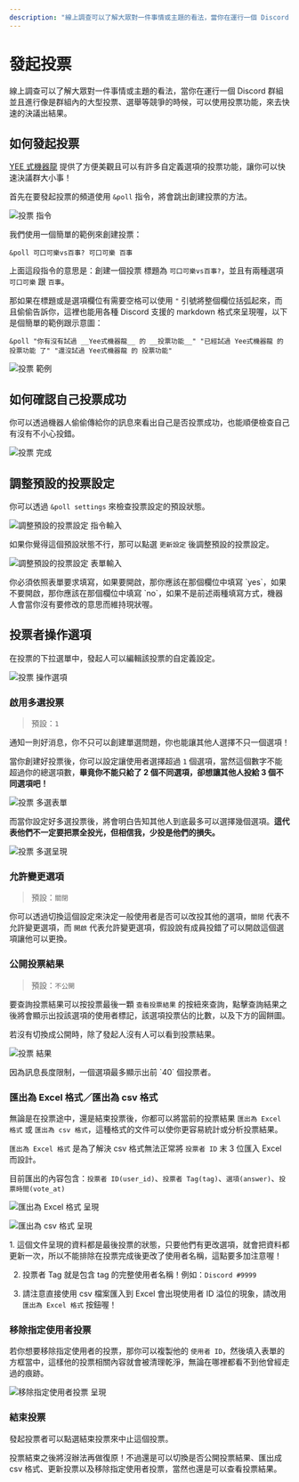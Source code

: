 ```yaml
---
description: "線上調查可以了解大眾對一件事情或主題的看法，當你在運行一個 Discord 群組並且進行像是群組內的大型投票、選舉等競爭的時候，可以使用投票功能，來去快速的決議出結果。YEE式機器龍提供了方便美觀且可以有許多自定義選項的投票功能，讓你可以快速決議群大小事！"
---
```


# 發起投票


線上調查可以了解大眾對一件事情或主題的看法，當你在運行一個 Discord 群組並且進行像是群組內的大型投票、選舉等競爭的時候，可以使用投票功能，來去快速的決議出結果。

## 如何發起投票

[YEE 式機器龍](https://yeecord.com/link) 提供了方便美觀且可以有許多自定義選項的投票功能，讓你可以快速決議群大小事！

首先在要發起投票的頻道使用 `&poll` 指令，將會跳出創建投票的方法。

<Adsense />

![投票 指令](@static/docs/poll/poll-command.png)

我們使用一個簡單的範例來創建投票：

```
&poll 可口可樂vs百事? 可口可樂 百事
```

上面這段指令的意思是：創建一個投票 標題為 `可口可樂vs百事?`，並且有兩種選項 `可口可樂` 跟 `百事`。

那如果在標題或是選項欄位有需要空格可以使用 `"` 引號將整個欄位括弧起來，而且偷偷告訴你，這裡也能用各種 Discord 支援的 markdown 格式來呈現喔，以下是個簡單的範例跟示意圖：

```
&poll "你有沒有試過 __Yee式機器龍__ 的 __投票功能__" "已經試過 Yee式機器龍 的 投票功能 了" "還沒試過 Yee式機器龍 的 投票功能"
```

![投票 範例](@static/docs/poll/poll-example.png)

<Adsense />

## 如何確認自己投票成功

你可以透過機器人偷偷傳給你的訊息來看出自己是否投票成功，也能順便檢查自己有沒有不小心投錯。

![投票 完成](@static/docs/poll/poll-done.png)

## 調整預設的投票設定

你可以透過 `&poll settings` 來檢查投票設定的預設狀態。

![調整預設的投票設定 指令輸入](@static/docs/poll/poll-settings.png)

如果你覺得這個預設狀態不行，那可以點選 `更新設定` 後調整預設的投票設定。

![調整預設的投票設定 表單輸入](@static/docs/poll/poll-settings_input.png)

<Info title="我想先通知你">
  你必須依照表單要求填寫，如果要開啟，那你應該在那個欄位中填寫
  `yes`，如果不要開啟，那你應該在那個欄位中填寫
  `no`，如果不是前述兩種填寫方式，機器人會當你沒有要修改的意思而維持現狀喔。
</Info>

## 投票者操作選項

在投票的下拉選單中，發起人可以編輯該投票的自定義設定。

![投票 操作選項](@static/docs/poll/poll-operation.png)

### 啟用多選投票

> 預設：`1`

通知一則好消息，你不只可以創建單選問題，你也能讓其他人選擇不只一個選項！

當你創建好投票後，你可以設定讓使用者選擇超過 `1` 個選項，當然這個數字不能超過你的總選項數，**畢竟你不能只給了 2 個不同選項，卻想讓其他人投給 3 個不同選項吧！**

![投票 多選表單](@static/docs/poll/poll-choices.png)

而當你設定好多選投票後，將會明白告知其他人到底最多可以選擇幾個選項。**這代表他們不一定要把票全投光，但相信我，少投是他們的損失。**

![投票 多選呈現](@static/docs/poll/poll-choices_show.png)

### 允許變更選項

> 預設：`關閉`

你可以透過切換這個設定來決定一般使用者是否可以改投其他的選項，`關閉` 代表不允許變更選項，而 `開啟` 代表允許變更選項，假設說有成員投錯了可以開啟這個選項讓他可以更換。

### 公開投票結果

> 預設：`不公開`

要查詢投票結果可以按投票最後一顆 `查看投票結果` 的按紐來查詢，點擊查詢結果之後將會顯示出投該選項的使用者標記，該選項投票佔的比數，以及下方的圓餅圖。

若沒有切換成公開時，除了發起人沒有人可以看到投票結果。

<Adsense />

![投票 結果](@static/docs/poll/poll-result.png)

<Info title="我想先通知你">
  因為訊息長度限制，一個選項最多顯示出前 `40` 個投票者。
</Info>

### 匯出為 Excel 格式／匯出為 csv 格式

無論是在投票途中，還是結束投票後，你都可以將當前的投票結果 `匯出為 Excel 格式` 或 `匯出為 csv 格式`，這種格式的文件可以使你更容易統計或分析投票結果。

`匯出為 Excel 格式` 是為了解決 csv 格式無法正常將 `投票者 ID` 末 3 位匯入 Excel 而設計。

目前匯出的內容包含：`投票者 ID(user_id)`、`投票者 Tag(tag)`、`選項(answer)`、`投票時間(vote_at)`

![匯出為 Excel 格式 呈現](@static/docs/poll/poll-excel_output.png)

![匯出為 csv 格式 呈現](@static/docs/poll/poll-csv_output.png)

<Info title="我想先通知你">
1. 這個文件呈現的資料都是最後投票的狀態，只要他們有更改選項，就會把資料都更新一次，所以不能排除在投票完成後更改了使用者名稱，這點要多加注意喔！

2.  投票者 Tag 就是包含 tag 的完整使用者名稱！例如：`Discord #9999`

3.  請注意直接使用 csv 檔案匯入到 Excel 會出現使用者 ID 溢位的現象，請改用 `匯出為 Excel 格式` 按鈕喔！

</Info>

### 移除指定使用者投票

若你想要移除指定使用者的投票，那你可以複製他的 `使用者 ID`，然後填入表單的方框當中，這樣他的投票相關內容就會被清理乾淨，無論在哪裡都看不到他曾經走過的痕跡。

![移除指定使用者投票 呈現](@static/docs/poll/poll-remove_user.png)

### 結束投票

發起投票者可以點選結束投票來中止這個投票。

<Warning title="我想先警告你">
  投票結束之後將沒辦法再做復原！不過還是可以切換是否公開投票結果、匯出成 csv
  格式、更新投票以及移除指定使用者投票，當然也還是可以查看投票結果。
</Warning>

<Adsense />
